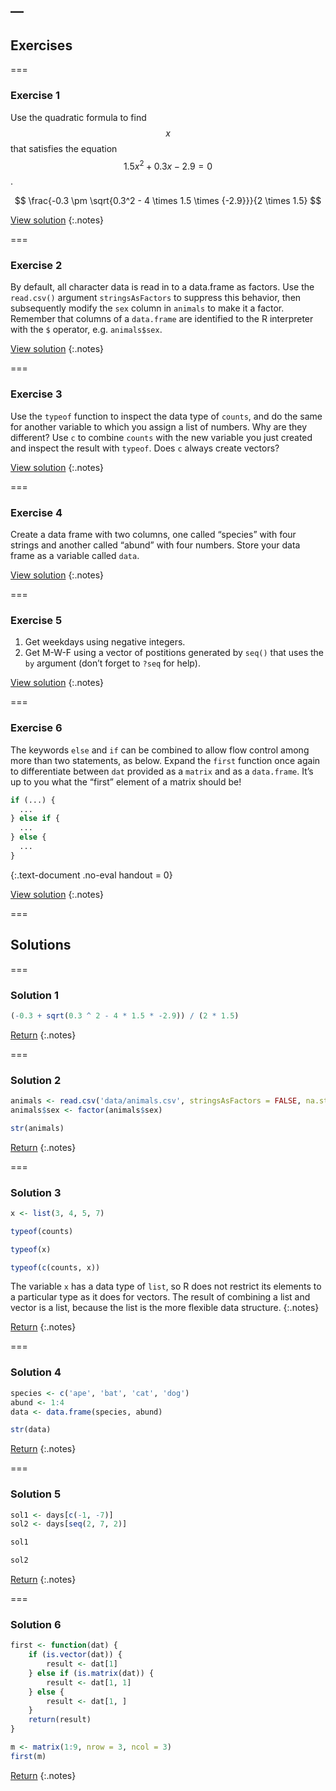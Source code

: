---
---

## Exercises

===

### Exercise 1

Use the quadratic formula to find $$x$$ that satisfies the
equation $$1.5 x^2 + 0.3 x - 2.9 = 0$$.

$$
\frac{-0.3 \pm \sqrt{0.3^2 - 4 \times 1.5 \times {-2.9}}}{2 \times 1.5}
$$


[View solution](#solution-1)
{:.notes}

===

### Exercise 2

By default, all character data is read in to a data.frame as factors. Use the
`read.csv()` argument `stringsAsFactors` to suppress this behavior, then
subsequently modify the `sex` column in `animals` to make it a factor. Remember
that columns of a `data.frame` are identified to the R interpreter with the `$`
operator, e.g. `animals$sex`.

[View solution](#solution-2)
{:.notes}

===

### Exercise 3

Use the `typeof` function to inspect the data type of `counts`, and do the same
for another variable to which you assign a list of numbers. Why are they
different? Use `c` to combine `counts` with the new variable you just created
and inspect the result with `typeof`. Does `c` always create vectors?

[View solution](#solution-3)
{:.notes}

===

### Exercise 4

Create a data frame with two columns, one called "species" with four strings and
another called "abund" with four numbers. Store your data frame as a variable
called `data`.

[View solution](#solution-4)
{:.notes}

===

### Exercise 5

1. Get weekdays using negative integers.
1. Get M-W-F using a vector of postitions generated by `seq()` that uses the
`by` argument (don't forget to `?seq` for help).

[View solution](#solution-5)
{:.notes}

===

### Exercise 6

The keywords `else` and `if` can be combined to allow flow control among more
than two statements, as below. Expand the `first` function once again to
differentiate between `dat` provided as a `matrix` and as a `data.frame`. It's
up to you what the "first" element of a matrix should be!

~~~r
if (...) {
  ...
} else if {
  ...
} else {
  ...
}
~~~
{:.text-document .no-eval handout = 0}

[View solution](#solution-6)
{:.notes}

===

## Solutions

===

### Solution 1

```r
(-0.3 + sqrt(0.3 ^ 2 - 4 * 1.5 * -2.9)) / (2 * 1.5)
```

[Return](#exercise-1)
{:.notes}

===

### Solution 2

```r
animals <- read.csv('data/animals.csv', stringsAsFactors = FALSE, na.strings = '')
animals$sex <- factor(animals$sex)
```

```r
str(animals)
```

[Return](#exercise-2)
{:.notes}

===

### Solution 3

```r
x <- list(3, 4, 5, 7)
```

```r
typeof(counts)
```
```r
typeof(x)
```
```r
typeof(c(counts, x))
```

The variable `x` has a data type of `list`, so R does not restrict its elements
to a particular type as it does for vectors. The result of combining a list and
vector is a list, because the list is the more flexible data structure.
{:.notes}

[Return](#exercise-3)
{:.notes}

===

### Solution 4

```r
species <- c('ape', 'bat', 'cat', 'dog')
abund <- 1:4
data <- data.frame(species, abund)
```

```r
str(data)
```

[Return](#exercise-4)
{:.notes}

===

### Solution 5

```r
sol1 <- days[c(-1, -7)]
sol2 <- days[seq(2, 7, 2)]
```

```r
sol1
```

```r
sol2
```

[Return](#exercise-5)
{:.notes}

===

### Solution 6

```r
first <- function(dat) {
    if (is.vector(dat)) {
        result <- dat[1]
    } else if (is.matrix(dat)) {
        result <- dat[1, 1]
    } else {
        result <- dat[1, ]
    }
    return(result)
}
```

```r
m <- matrix(1:9, nrow = 3, ncol = 3)
first(m)
```

[Return](#exercise-6)
{:.notes}
